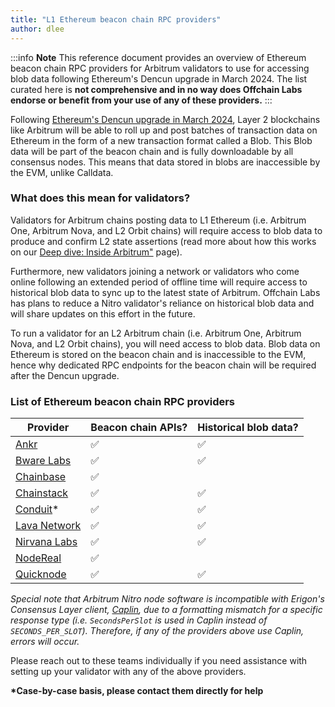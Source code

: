 ```yaml
---
title: "L1 Ethereum beacon chain RPC providers"
author: dlee
---
```



<PublicPreviewBannerPartial />

:::info
**Note**
This reference document provides an overview of Ethereum beacon chain RPC providers for Arbitrum validators to use for accessing blob data following Ethereum's Dencun upgrade in March 2024. The list curated here is **not comprehensive and in no way does Offchain Labs endorse or benefit from your use of any of these providers.**
:::

Following [Ethereum's Dencun upgrade in March 2024](https://eips.ethereum.org/EIPS/eip-7569), Layer 2 blockchains like Arbitrum will be able to roll up and post batches of transaction data on Ethereum in the form of a new transaction format called a Blob. This Blob data will be part of the beacon chain and is fully downloadable by all consensus nodes. This means that data stored in blobs are inaccessible by the EVM, unlike Calldata.

### What does this mean for validators?

Validators for Arbitrum chains posting data to L1 Ethereum (i.e. Arbitrum One, Arbitrum Nova, and L2 Orbit chains) will require access to blob data to produce and confirm L2 state assertions (read more about how this works on our [Deep dive: Inside Arbitrum"](../../inside-arbitrum-nitro/inside-arbitrum-nitro.mdx) page).

Furthermore, new validators joining a network or validators who come online following an extended period of offline time will require access to historical blob data to sync up to the latest state of Arbitrum. Offchain Labs has plans to reduce a Nitro validator's reliance on historical blob data and will share updates on this effort in the future.

To run a validator for an L2 Arbitrum chain (i.e. Arbitrum One, Arbitrum Nova, and L2 Orbit chains), you will need access to blob data. Blob data on Ethereum is stored on the beacon chain and is inaccessible to the EVM, hence why dedicated RPC endpoints for the beacon chain will be required after the Dencun upgrade.

### List of Ethereum beacon chain RPC providers

| Provider                                                                    | Beacon chain APIs? | Historical blob data? |
| --------------------------------------------------------------------------- | ------------------ | --------------------- |
| [Ankr](https://www.ankr.com/docs/rpc-service/chains/chains-api/eth-beacon/) | ✅                 | ✅                    |
| [Bware Labs](https://bwarelabs.com/blockchain-api)                          | ✅                 | ✅                    |
| [Chainbase](https://chainbase.com/)                                         | ✅                 |                       |
| [Chainstack](https://docs.chainstack.com/reference/beacon-chain)            | ✅                 | ✅                    |
| [Conduit](https://conduit.xyz/)\*                                           | ✅                 | ✅                    |
| [Lava Network](https://docs.lavanet.xyz/gateway-access)                     | ✅                 | ✅                    |
| [Nirvana Labs](https://nirvanalabs.io)                                      | ✅                 | ✅                    |
| [NodeReal](https://nodereal.io/)                                            | ✅                 |                       |
| [Quicknode](https://www.quicknode.com/docs/ethereum)                        | ✅                 | ✅                    |

_Special note that Arbitrum Nitro node software is incompatible with Erigon's Consensus Layer client, [Caplin](https://erigon.tech/), due to a formatting mismatch for a specific response type (i.e. `SecondsPerSlot` is used in Caplin instead of `SECONDS_PER_SLOT`). Therefore, if any of the providers above use Caplin, errors will occur._

Please reach out to these teams individually if you need assistance with setting up your validator with any of the above providers.

**\*Case-by-case basis, please contact them directly for help**
